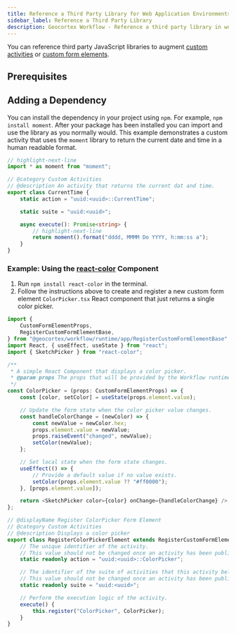 ```yaml
---
title: Reference a Third Party Library for Web Application Environments
sidebar_label: Reference a Third Party Library
description: Geocortex Workflow - Reference a third party library in workflow for web applications
---
```



You can reference third party JavaScript libraries to augment [custom activities](tutorial-web-calculate-logarithm-activity.mdx) or [custom form elements](tutorial-web-implement-star-rating-form-element.mdx).

## Prerequisites

<WebPrereqs />

## Adding a Dependency

You can install the dependency in your project using `npm`. For example, `npm install moment`. After your package has been installed you can import and use the library as you normally would. This example demonstrates a custom activity that uses the `moment` library to return the current date and time in a human readable format.

```ts
// highlight-next-line
import * as moment from "moment";

// @category Custom Activities
// @description An activity that returns the current dat and time.
export class CurrentTime {
    static action = "uuid:<uuid>::CurrentTime";

    static suite = "uuid:<uuid>";

    async execute(): Promise<string> {
        // highlight-next-line
        return moment().format("dddd, MMMM Do YYYY, h:mm:ss a");
    }
}
```

### Example: Using the [react-color](https://github.com/casesandberg/react-color) Component

1. Run `npm install react-color` in the terminal.
2. Follow the instructions above to create and register a new custom form element `ColorPicker.tsx` React component that just returns a single color picker.

```ts
import {
    CustomFormElementProps,
    RegisterCustomFormElementBase,
} from "@geocortex/workflow/runtime/app/RegisterCustomFormElementBase";
import React, { useEffect, useState } from "react";
import { SketchPicker } from "react-color";

/**
 * A simple React Component that displays a color picker.
 * @param props The props that will be provided by the Workflow runtime.
 */
const ColorPicker = (props: CustomFormElementProps) => {
    const [color, setColor] = useState(props.element.value);

    // Update the form state when the color picker value changes.
    const handleColorChange = (newColor) => {
        const newValue = newColor.hex;
        props.element.value = newValue;
        props.raiseEvent("changed", newValue);
        setColor(newValue);
    };

    // Set local state when the form state changes.
    useEffect(() => {
        // Provide a default value if no value exists.
        setColor(props.element.value ?? "#ff0000");
    }, [props.element.value]);

    return <SketchPicker color={color} onChange={handleColorChange} />;
};

// @displayName Register ColorPicker Form Element
// @category Custom Activities
// @description Displays a color picker
export class RegisterColorPickerElement extends RegisterCustomFormElementBase {
    // The unique identifier of the activity.
    // This value should not be changed once an activity has been published.
    static readonly action = "uuid:<uuid>::ColorPicker";

    // The identifier of the suite of activities that this activity belongs to.
    // This value should not be changed once an activity has been published.
    static readonly suite = "uuid:<uuid>";

    // Perform the execution logic of the activity.
    execute() {
        this.register("ColorPicker", ColorPicker);
    }
}
```
